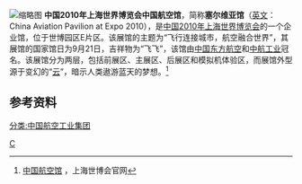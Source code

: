 [[File:China_Aviation_Pavilion.jpg|缩略图]]
'''中国2010年上海世界博览会中国航空馆'''，简称'''塞尔维亚馆'''（[[英文|英文]]：China Aviation Pavilion at Expo 2010），是[[中国2010年上海世界博览会|中国2010年上海世界博览会]]的一个企业馆，位于世博园区E片区。该展馆的主题为“飞行连接城市，航空融合世界”，其展馆的国家馆日为9月21日，吉祥物为“飞飞”，该馆由[[中国东方航空|中国东方航空]]和[[中航工业|中航工业]]冠名。该展馆分为两层，包括前展区、主展区、后展区和模拟机体验区，而展馆外型源于变幻的“[[云|云]]”，暗示人类遨游蓝天的梦想。<ref>[http://www.expo2010.cn/c/qy_tpl_1924.htm 中国航空馆] {{Wayback|url=http://www.expo2010.cn/c/qy_tpl_1924.htm |date=20140205022720 }}，上海世博会官网</ref>

==参考资料==
{{reflist}}
{{2010年上海世博会展馆}}
[[Category:2010年上海世界博覽會展館|C]]
[[分类:中国航空工业集团|分类:中国航空工业集团]]